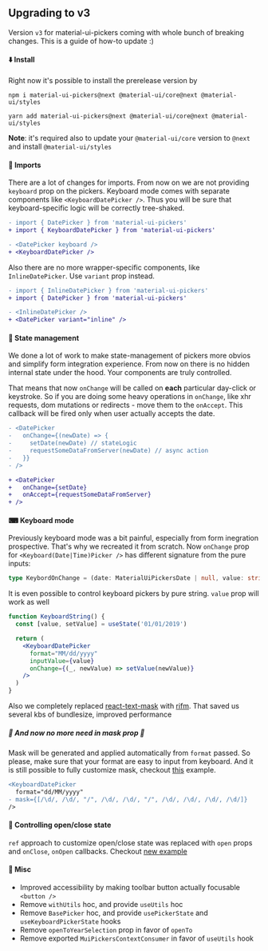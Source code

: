 ## Upgrading to v3

Version `v3` for material-ui-pickers coming with whole bunch of breaking changes. This is a guide of how-to update :)

#### ⬇️ Install
Right now it's possible to install the prerelease version by

```
npm i material-ui-pickers@next @material-ui/core@next @material-ui/styles

yarn add material-ui-pickers@next @material-ui/core@next @material-ui/styles
```

**Note**: it's required also to update your `@material-ui/core` version to `@next` and install `@material-ui/styles`


#### 🌚 Imports
There are a lot of changes for imports. From now on we are not providing `keyboard` prop on the pickers.
Keyboard mode comes with separate components like `<KeyboardDatePicker />`.
Thus you will be sure that keyboard-specific logic will be correctly tree-shaked.

```diff
- import { DatePicker } from 'material-ui-pickers'
+ import { KeyboardDatePicker } from 'material-ui-pickers'

- <DatePicker keyboard />
+ <KeyboardDatePicker />
```

Also there are no more wrapper-specific components, like `InlineDatePicker`. Use `variant` prop instead.

```diff
- import { InlineDatePicker } from 'material-ui-pickers'
+ import { DatePicker } from 'material-ui-pickers'

- <InlineDatePicker />
+ <DatePicker variant="inline" />
```

#### 💪 State management

We done a lot of work to make state-management of pickers more obvios and simplify form integration experience.
From now on there is no hidden internal state under the hood. Your components are truly controlled.

That means that now `onChange` will be called on **each** particular day-click or keystroke.
So if you are doing some heavy operations in `onChange`, like xhr requests, dom mutations or redirects -
move them to the `onAccept`. This callback will be fired only when user actually accepts the date.

```diff
- <DatePicker
-   onChange={(newDate) => {
-     setDate(newDate) // stateLogic
-     requestSomeDataFromServer(newDate) // async action
-   }}
- />

+ <DatePicker
+   onChange={setDate}
+   onAccept={requestSomeDataFromServer}
+ />
```

#### ⌨ Keyboard mode

Previously keyboard mode was a bit painful, especially from form inegration prospective.
That's why we recreated it from scratch.
Now `onChange` prop for `<Keyboard(Date|Time)Picker />` has different signature from the pure inputs:

```ts
type KeybordOnChange = (date: MaterialUiPickersDate | null, value: string | undefined) => void;
```

It is even possible to control keyboard pickers by pure string. `value` prop will work as well

```jsx
function KeyboardString() {
  const [value, setValue] = useState('01/01/2019')

  return (
    <KeyboardDatePicker
      format="MM/dd/yyyy"
      inputValue={value}
      onChange={(_, newValue) => setValue(newValue)}
    />
  )
}
```

Also we completely replaced [react-text-mask](https://www.npmjs.com/package/react-text-mask) with [rifm](https://github.com/istarkov/rifm).
That saved us several kbs of bundlesize, improved performance

##### 🎉 And now no more need in mask prop 🎉

Mask will be generated and applied automatically from `format` passed.
So please, make sure that your format are easy to input from keyboard.
And it is still possible to fully customize mask, checkout [this](/api/timepicker#keyboard-input) example.


```diff
<KeyboardDatePicker
  format="dd/MM/yyyy"
- mask={[/\d/, /\d/, "/", /\d/, /\d/, "/", /\d/, /\d/, /\d/, /\d/]}
/>
```

#### 🚪 Controlling open/close state

`ref` approach to customize open/close state was replaced with `open` props and `onClose`, `onOpen` callbacks.
Checkout [new example](/guides/controlling-programmatically)


#### 🙈 Misc
- Improved accessibility by making toolbar button actually focusable `<button />`
- Remove `withUtils` hoc, and provide `useUtils` hoc
- Remove `BasePicker` hoc, and provide `usePickerState` and `useKeyboardPickerState` hooks
- Remove `openToYearSelection` prop in favor of `openTo`
- Remove exported `MuiPickersContextConsumer` in favor of `useUtils` hook
